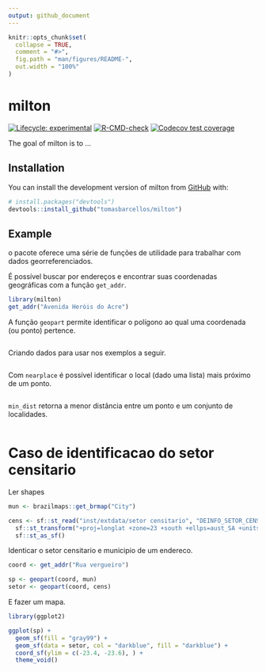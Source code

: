```yaml
---
output: github_document
---
```


<!-- README.md is generated from README.Rmd. Please edit that file -->

```r
knitr::opts_chunk$set(
  collapse = TRUE,
  comment = "#>",
  fig.path = "man/figures/README-",
  out.width = "100%"
)
```

# milton

<!-- badges: start -->
[![Lifecycle: experimental](https://img.shields.io/badge/lifecycle-experimental-orange.svg)](https://lifecycle.r-lib.org/articles/stages.html#experimental)
[![R-CMD-check](https://github.com/tomasbarcellos/milton/workflows/R-CMD-check/badge.svg)](https://github.com/tomasbarcellos/milton/actions)
[![Codecov test coverage](https://codecov.io/gh/tomasbarcellos/milton/branch/main/graph/badge.svg)](https://app.codecov.io/gh/tomasbarcellos/milton?branch=main)
<!-- badges: end -->

The goal of milton is to ...

## Installation

You can install the development version of milton from [GitHub](https://github.com/) with:

``` r
# install.packages("devtools")
devtools::install_github("tomasbarcellos/milton")
```

## Example

o pacote oferece uma série de funções de utilidade para trabalhar com dados 
georreferenciados.

É possível buscar por endereços e encontrar suas coordenadas geográficas 
com a função `get_addr`.

```r
library(milton)
get_addr("Avenida Heróis do Acre")
```

A função `geopart` permite identificar o polígono ao qual uma coordenada 
(ou ponto) pertence.

```r

```

Criando dados para usar nos exemplos a seguir.

```r

```


Com `nearplace` é possível identificar o local (dado uma lista) mais próximo 
de um ponto.

```r

```

`min_dist` retorna a menor distância entre um ponto e um conjunto de localidades.

```r

```

# Caso de identificacao do setor censitario

Ler shapes

```r
mun <- brazilmaps::get_brmap("City")

cens <- sf::st_read("inst/extdata/setor censitario", "DEINFO_SETOR_CENSITARIO_2010") %>%
  sf::st_transform("+proj=longlat +zone=23 +south +ellps=aust_SA +units=m +no_defs") %>%
  sf::st_as_sf()
```

Identicar o setor censitario e municipio de um endereco.

```r
coord <- get_addr("Rua vergueiro")

sp <- geopart(coord, mun)
setor <- geopart(coord, cens)
```

E fazer um mapa.

```r
library(ggplot2)

ggplot(sp) +
  geom_sf(fill = "gray99") +
  geom_sf(data = setor, col = "darkblue", fill = "darkblue") +
  coord_sf(ylim = c(-23.4, -23.6), ) +
  theme_void()
```

